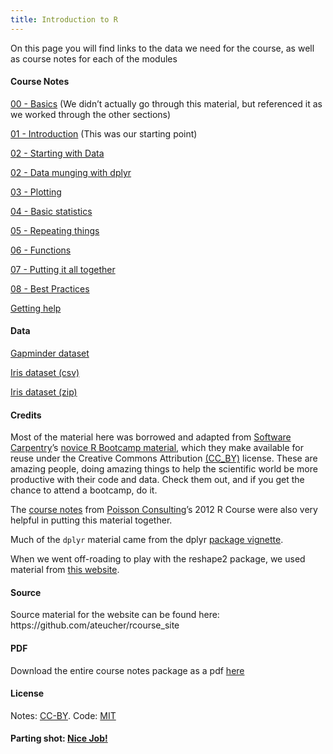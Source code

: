 ```yaml
---
title: Introduction to R
---
```


On this page you will find links to the data we need for the course, as well as course notes for each of the modules

#### Course Notes
[00 - Basics](00-basics.html) (We didn't actually go through this material, but referenced it as we worked through the other sections)

[01 - Introduction](01-introduction.html) (This was our starting point)

[02 - Starting with Data](02-data_frames.html)

[02 - Data munging with dplyr](02-dplyr.html)

[03 - Plotting](03-plotting.html)

[04 - Basic statistics](04-basic_stats.html)

[05 - Repeating things](05-repeating-things.html)

[06 - Functions](06-functions.html)

[07 - Putting it all together](07-all-together.html)

[08 - Best Practices](08-best-practices.html)

[Getting help](getting_help.html)

#### Data
[Gapminder dataset](data/gapminder-FiveYearData.csv)

[Iris dataset (csv)](data/iris.csv)

[Iris dataset (zip)](data/iris.zip)

#### Credits
Most of the material here was borrowed and adapted from 
[Software Carpentry](http://www.softwarecarpentry.org)'s
[novice R Bootcamp material](https://github.com/swcarpentry/bc/tree/master/novice/r), 
which they make available for reuse under the Creative Commons Attribution [(CC_BY)](http://creativecommons.org/licenses/by/3.0/) license. 
These are amazing people, doing amazing things to help the scientific world be 
more productive with their code and data. Check them out, and if you get the chance 
to attend a bootcamp, do it.

The [course notes](http://www.poissonconsulting.ca/courses/2012/06/05/an-introduction-to-r-course-12.html) from [Poisson Consulting](http://www.poissonconsulting.ca/)'s 
2012 R Course were also very helpful in putting this material together.

Much of the `dplyr` material came from the dplyr [package vignette](http://cran.rstudio.com/web/packages/dplyr/vignettes/introduction.html).

When we went off-roading to play with the reshape2 package, we used material from 
[this website](http://seananderson.ca/2013/10/19/reshape.html).

#### Source
Source material for the website can be found here: https://github.com/ateucher/rcourse_site

#### PDF
Download the entire course notes package as a pdf [here](pdf/Intro_R_ATeucher.pdf)

#### License
Notes: [CC-BY](http://creativecommons.org/licenses/by/3.0/). Code: [MIT](http://opensource.org/licenses/mit-license.html)

#### Parting shot: [Nice Job!](high-five.html)
